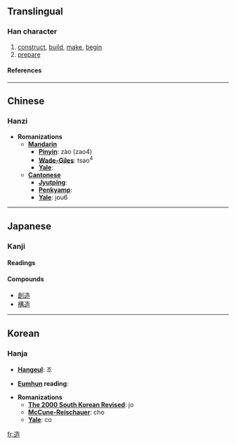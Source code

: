 ==Translingual==
===Han character===
{{Han char|rn=162|rad=辵|as=07|sn=11|four=3430<sub>6</sub>|canj=卜竹土口 (YHGR)}}
# [[construct]], [[build]], [[make]], [[begin]]
# [[prepare]]
====References====
{{Han ref|kx=1258.120|dkj=38898|dj=1746.060|hdz=63841.060|uh=9020|ud=36896|bh=B379|bd=45945}}
----

==Chinese==
===Hanzi===


* '''Romanizations'''
** '''[[Mandarin]]'''
*** '''[[Pinyin]]''': zào (zao4)
*** '''[[Wade-Giles]]''': tsao<sup>4</sup>
*** '''[[Yale]]''': 
** '''[[Cantonese]]'''
*** '''[[Jyutping]]''':
*** '''[[Penkyamp]]''': 
*** '''[[Yale]]''': jou6
----

== Japanese ==
===Kanji===
{{ja-kanji|grade=|rs=辵07}}
====Readings====
{{ja-readings|on=[[ぞう]] ([[zō]])|kun=[[つくる]] ([[造る]], [[tsukuru]]), [[いたる]] ([[itaru]]), [[なる]] ([[naru]])}}
====Compounds==== 
* [[創造]]
* [[構造]]     
----

==Korean==
===Hanja===

* '''[[Hangeul]]''': 조

* '''[[Eumhun]] reading''': 

* '''Romanizations'''
** '''[[The 2000 South Korean Revised Romanization|The 2000 South Korean Revised]]''': jo
** '''[[McCune-Reischauer]]''': cho
** '''[[Yale]]''': co


[[fr:造]]